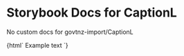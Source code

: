 

# Storybook Docs for CaptionL

<Meta title="govtnz-import/CaptionL" />

No custom docs for govtnz-import/CaptionL

<Preview>
  <Story name="CaptionL" height="100px">
    {html` <span class="g-caption g-caption-l">Example text </span> `}
  </Story>
</Preview>

